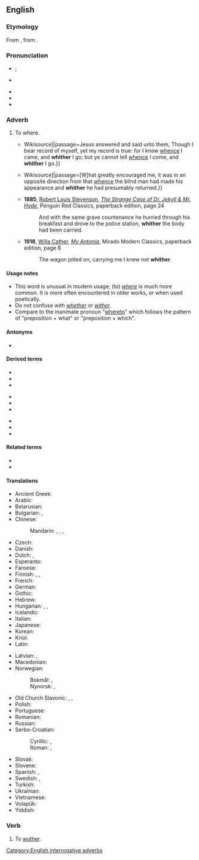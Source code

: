 ==English==

===Etymology===
{{PIE root|en|kʷ}}
From {{etyl|ang|en}} {{m|ang|hwider}}, from {{etyl|gem-pro|en}} {{m|gem-pro|*hwaz|*hwi-}}.

===Pronunciation===
* {{a|GenAm}} {{IPA|/ˈʍɪðɚ/|lang=en}}; {{enPR|hwĭ''th''ʹər}}
* {{a|RP}} {{IPA|/ˈʍɪðə/|lang=en}}
* {{audio|en-us-whither.ogg|Audio (US)|lang=en}}
* {{rhymes|ɪðə(ɹ)|lang=en}}
* {{homophones|lang=en|wither|q1=in accents with the [[wine-whine merger]]}}

===Adverb===
{{en-adv|-}}

# {{lb|en|archaic|formal|poetic|or|literary}} To where.
#* {{quote-book|lang=en|year=1611|title=King James Bible|section=John 8:14|url=[s:Bible (King James)/John{{!}}Wikisource]|passage=Jesus answered and said unto them, Though I bear record of myself, yet my record is true: for I know [[whence]] I came, and '''whither''' I go; but ye cannot tell [[whence]] I come, and '''whither''' I go.}}
#* {{quote-book|lang=en|year=1883|author=Robert Louis Stevenson|title=Treasure Island|chapter=The Sea-chest|url=[s:Treasure Island/Chapter 4{{!}}Wikisource]|passage=[W]hat greatly encouraged me, it was in an opposite direction from that [[whence]] the blind man had made his appearance and '''whither''' he had presumably returned.}}
#* '''1885''', [[w:Robert Louis Stevenson|Robert Louis Stevenson]], ''[[w:The Strange Case of Dr. Jekyll & Mr. Hyde|The Strange Case of Dr. Jekyll & Mr. Hyde]]'', Penguin Red Classics, paperback edition, page 24
#*: And with the same grave countenance he hurried through his breakfast and drove to the police station, '''whither''' the body had been carried.
#* '''1918''', [[w:Willa Cather|Willa Cather]], ''[[w:My Antonia|My Antonia]]'', Mirado Modern Classics, paperback edition, page 8
#*: The wagon jolted on, carrying me I knew not '''whither'''.

====Usage notes====
* This word is unusual in modern usage; (to) ''[[where]]'' is much more common. It is more often encountered in older works, or when used poetically.
* Do not confuse with ''[[whether]]'' or ''[[wither]]''.
* Compare to the inanimate pronoun "[[whereto]]" which follows the pattern of "preposition + what" or "preposition + which".

====Antonyms====
* {{l|en|whence}}

====Derived terms====
{{rel-top3|Terms derived from whither}}
* {{l|en|anywhither}}
* {{l|en|elsewhither}}
* {{l|en|everywhither}}
{{rel-mid}}
* {{l|en|nowhither}}
* {{l|en|somewhither}}
* {{l|en|whitherever}}
{{rel-mid}}
* {{l|en|whithersoever}}
* {{l|en|whitherto}}
* {{l|en|whitherward}}
{{rel-bottom}}

====Related terms====
* {{l|en|hither}}
* {{l|en|thither}}

====Translations====
{{trans-top|to which place}}
* Ancient Greek: {{t|grc|ποῖ|sc=polytonic}}
* Arabic: {{t|ar|[[إِلَى]] [[أَيْنَ]]}}
* Belarusian: {{t|be|куды|tr=kudý|sc=Cyrl}}
* Bulgarian: {{t|bg|накъде|tr=nakǎdé}}, {{t|bg|накъдето|tr=nakǎdéto}}
* Chinese:
*: Mandarin: {{t+|cmn|哪兒|sc=Hani}}, {{t+|cmn|哪儿|tr=nǎr|sc=Hani}}, {{t+|cmn|哪裡|sc=Hani}}, {{t+|cmn|哪里|tr=nǎlǐ|sc=Hani}}
* Czech: {{t+|cs|kam}}
* Danish: {{t|da|hvorhen}}
* Dutch: {{t+|nl|waarheen}}, {{t|nl|werwaarts}}
* Esperanto: {{t+|eo|kien}}
* Faroese: {{t|fo|hvagar}}
* Finnish: {{t+|fi|minne}}, {{t+|fi|jonne}}, {{t+|fi|kunne}} {{qualifier|archaic}}
* French: {{t+|fr|où}}
* German: {{t+|de|wohin}}
* Gothic: {{t|got|𐍈𐌰𐌳𐍂𐌴}}
* Hebrew: {{t|he|לְאָן|tr=leán}}
* Hungarian: {{t+|hu|hová}}, {{t+|hu|hova}}, {{t+|hu|merrefelé}}
* Icelandic: {{t+|is|hvert}}
* Italian: {{t|it|a dove}}
* Japanese: {{t+|ja|どこ|tr=doko-e|alt=どこへ|sc=Jpan}}
* Korean: {{t+|ko|어디}}
* Kriol: {{t|rop|wijei}}
* Latin: {{t+|la|quō}}
{{trans-mid}}
* Latvian: {{t|lv|kur}}, {{t|lv|kurp}}
* Macedonian: {{t|mk|каде|tr=káde}}
* Norwegian:
*: Bokmål: {{t+|nb|hvor}}, {{t|nb|hvor hen}}
*: Nynorsk: {{t|nn|kor}}, {{t|nn|kvar}}
* Old Church Slavonic: {{m|cu|камѡ}}, {{q|interrogative}}, {{t|cu|ꙗмѡ}} {{q|relative}}
* Polish: {{t+|pl|dokąd}}
* Portuguese: {{t+|pt|aonde}}
* Romanian: {{t+|ro|încotro}}
* Russian: {{t+|ru|куда́}}
* Serbo-Croatian:
*: Cyrillic: {{t|sh|куда}}, {{t|sh|камо}}
*: Roman: {{t+|sh|kuda}}, {{t+|sh|kamo}}
* Slovak: {{t|sk|kam}}
* Slovene: {{t+|sl|kam}}
* Spanish: {{t+|es|adónde}} {{q|interrogative}}, {{t+|es|adonde}} {{q|relative}}
* Swedish: {{t+|sv|vart}}, {{t+|sv|varthän}}
* Turkish: {{t+|tr|nereye}}
* Ukrainian: {{t|uk|куди|tr=kudý|sc=Cyrl}}
* Vietnamese: {{t+|vi|đâu}}
* Volapük: {{t+|vo|kipladio}}
* Yiddish: {{t|yi|וווּהין}}
{{trans-bottom}}

===Verb===
{{en-verb}}

# {{lb|en|intransitive|obsolete|dialectal}} To [[wuther]].

[[Category:English interrogative adverbs]]